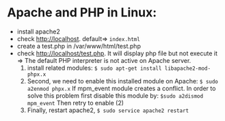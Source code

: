 # Apache and PHP in Linux:

- install apache2
- check [http://localhost](http://localhost). default=> `index.html`
- create a test.php in /var/www/html/test.php
- check [http://localhost/test.php](http://localhost/test.php). It will display php file but not execute it => The default PHP interpreter is not active on Apache server.
	1. install related modules:
 	  `$ sudo apt-get install libapache2-mod-phpx.x`
	2. Second, we need to enable this installed module on Apache:
	  `$ sudo a2enmod phpx.x`
	If  mpm_event module creates a conflict. In order to solve this problem first disable this module by:
	  `$sudo a2dismod mpm_event`
	Then retry to enable (2)
	3. Finally, restart apache2, `$ sudo service apache2 restart`
	
